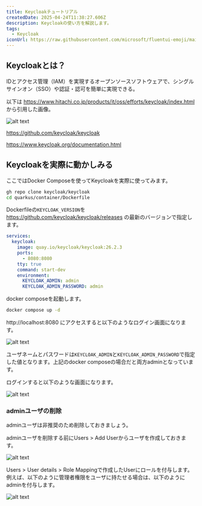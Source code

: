 ```yaml
---
title: Keycloakチュートリアル
createdDate: 2025-04-24T11:38:27.606Z
description: Keycloakの使い方を解説します。
tags:
  - Keycloak
iconUrl: https://raw.githubusercontent.com/microsoft/fluentui-emoji/main/assets/Small%20airplane/Flat/small_airplane_flat.svg
---
```


## Keycloakとは？

IDとアクセス管理（IAM）を実現するオープンソースソフトウェアで、シングルサインオン（SSO）や認証・認可を簡単に実現できる。

以下は https://www.hitachi.co.jp/products/it/oss/efforts/keycloak/index.html から引用した画像。

![alt text](../../public/static/assets/img/posts/keycloak/img.png)

https://github.com/keycloak/keycloak

https://www.keycloak.org/documentation.html

## Keycloakを実際に動かしみる

ここではDocker Composeを使ってKeycloakを実際に使ってみます。

```sh
gh repo clone keycloak/keycloak
cd quarkus/container/Dockerfile
```

Dockerfileの`KEYCLOAK_VERSION`を https://github.com/keycloak/keycloak/releases の最新のバージョンで指定します。

```compose.yml
services:
  keycloak:
    image: quay.io/keycloak/keycloak:26.2.3
    ports:
      - 8080:8080
    tty: true
    command: start-dev
    environment:
      KEYCLOAK_ADMIN: admin
      KEYCLOAK_ADMIN_PASSWORD: admin
```

docker composeを起動します。

```sh
docker compose up -d
```

http://localhost:8080 にアクセスすると以下のようなログイン画面になります。

![alt text](../../public/static/assets/img/posts/keycloak/img-1.png)

ユーザネームとパスワードは`KEYCLOAK_ADMIN`と`KEYCLOAK_ADMIN_PASSWORD`で指定した値となります。上記のdocker composeの場合だと両方adminとなっています。

ログインすると以下のような画面になります。

![alt text](../../public/static/assets/img/posts/keycloak/img-2.png)

### adminユーザの削除

adminユーザは非推奨のため削除しておきましょう。

adminユーザを削除する前にUsers > Add Userからユーザを作成しておきます。

![alt text](../../public/static/assets/img/posts/keycloak/img-3.png)

Users > User details > Role Mappingで作成したUserにロールを付与します。
例えば、以下のように管理者権限をユーザに持たせる場合は、以下のようにadminを付与します。

![alt text](../../public/static/assets/img/posts/keycloak/img-4.png)
